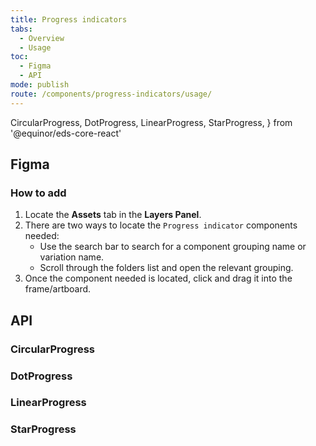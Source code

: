 ```yaml
---
title: Progress indicators
tabs:
  - Overview
  - Usage
toc:
  - Figma
  - API
mode: publish
route: /components/progress-indicators/usage/
---
```


  CircularProgress,
  DotProgress,
  LinearProgress,
  StarProgress,
} from '@equinor/eds-core-react'

## Figma

### How to add

1. Locate the **Assets** tab in the **Layers Panel**.
2. There are two ways to locate the `Progress indicator` components needed:
   - Use the search bar to search for a component grouping name or variation name.
   - Scroll through the folders list and open the relevant grouping.
3. Once the component needed is located, click and drag it into the frame/artboard.

## API

### CircularProgress

<PropsTable props={CircularProgress.__docgenInfo.props} />

### DotProgress

<PropsTable props={DotProgress.__docgenInfo.props} />

### LinearProgress

<PropsTable props={LinearProgress.__docgenInfo.props} />

### StarProgress

<PropsTable props={StarProgress.__docgenInfo.props} />
